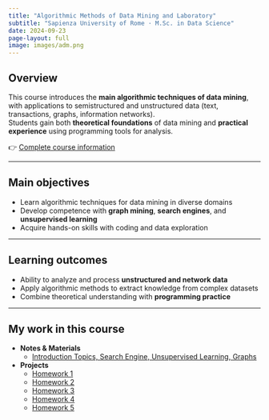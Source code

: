 ```yaml
---
title: "Algorithmic Methods of Data Mining and Laboratory"
subtitle: "Sapienza University of Rome · M.Sc. in Data Science"
date: 2024-09-23
page-layout: full
image: images/adm.png
---
```


## Overview
This course introduces the **main algorithmic techniques of data mining**, with applications to semistructured and unstructured data (text, transactions, graphs, information networks).  
Students gain both **theoretical foundations** of data mining and **practical experience** using programming tools for analysis.  

👉 [Complete course information](https://corsidilaurea.uniroma1.it/it/course/33519/attendance/lesson/57c6368b-1013-445e-b969-8964718eb224/1/1/f4f0b135-eaba-48d2-a3a0-9d6887671134)  

---

## Main objectives
- Learn algorithmic techniques for data mining in diverse domains  
- Develop competence with **graph mining**, **search engines**, and **unsupervised learning**  
- Acquire hands-on skills with coding and data exploration  

---

## Learning outcomes
- Ability to analyze and process **unstructured and network data**  
- Apply algorithmic methods to extract knowledge from complex datasets  
- Combine theoretical understanding with **programming practice**  

---

## My work in this course
- **Notes & Materials**  
  - [Introduction Topics, Search Engine, Unsupervised Learning, Graphs](https://github.com/emanueleiacca/Data-Science-From-Scratch/tree/main/ADM)

- **Projects**  
  - [Homework 1](https://github.com/emanueleiacca/HomeWork1_ADM_Sapienza)  
  - [Homework 2](https://github.com/emanueleiacca/HomeWork1_ADM_Sapienza)  
  - [Homework 3](https://github.com/emanueleiacca/ADM-HW3)  
  - [Homework 4](https://github.com/emanueleiacca/ADM-HW4)  
  - [Homework 5](https://github.com/emanueleiacca/ADM-HM5)  
